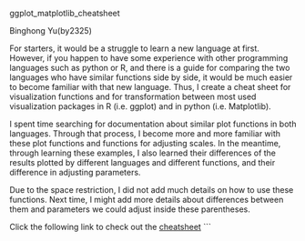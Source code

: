 ggplot_matplotlib_cheatsheet

Binghong Yu(by2325)

For starters, it would be a struggle to learn a new language at first. However, if you happen to have some experience with other programming languages such as python or R, and there is a guide for comparing the two languages who have similar functions side by side, it would be much easier to become familiar with that new language. Thus, I create a cheat sheet for visualization functions and for transformation between most used visualization packages in R (i.e. ggplot) and in python (i.e. Matplotlib).

I spent time searching for documentation about similar plot functions in both languages. Through that process, I become more and more familiar with these plot functions and functions for adjusting scales. In the meantime, through learning these examples, I also learned their differences of the results plotted by different languages and different functions, and their difference in adjusting parameters.

Due to the space restriction, I did not add much details on how to use these functions. Next time, I might add more details about differences between them and parameters we could adjust inside these parentheses.

Click the following link to check out the [cheatsheet](resources/ggplot_Matplotlib_cheatsheet/ggplot_Matplotlib_cheatsheet.pdf)
```

